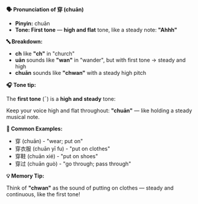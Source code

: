 **🗣️ Pronunciation of 穿 (chuān)**

- **Pinyin:** chuān
- **Tone: First tone** — **high and flat** tone, like a steady note: **"Ahhh"**

**🔤 Breakdown:**

- **ch** like **"ch"** in "church"
- **uān** sounds like **"wan"** in "wander", but with first tone → steady and high
- **chuān** sounds like **"chwan"** with a steady high pitch

**🎧 Tone tip:**

The **first tone** (ˉ) is a **high and steady** tone:

Keep your voice high and flat throughout: **"chuān"** — like holding a steady musical note.

**📝 Common Examples:**

- 穿 (chuān) - "wear; put on"
- 穿衣服 (chuān yī fu) - "put on clothes"
- 穿鞋 (chuān xié) - "put on shoes"
- 穿过 (chuān guò) - "go through; pass through"

**💡 Memory Tip:**

Think of **"chwan"** as the sound of putting on clothes — steady and continuous, like the first tone!